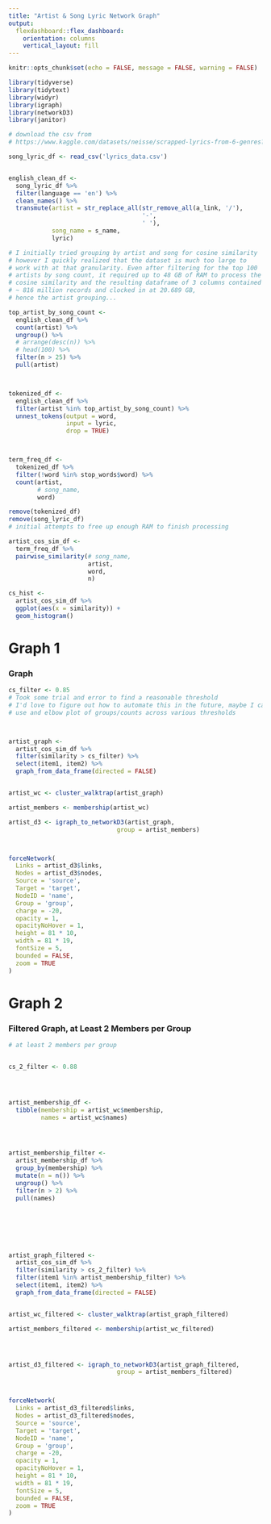 ---
title: "Artist & Song Lyric Network Graph"
output: 
  flexdashboard::flex_dashboard:
    orientation: columns
    vertical_layout: fill
---


```{r setup, include=FALSE}

knitr::opts_chunk$set(echo = FALSE, message = FALSE, warning = FALSE)

```


```{r load_packages}

library(tidyverse)
library(tidytext)
library(widyr)
library(igraph)
library(networkD3)
library(janitor)


```


```{r import_data}

# download the csv from 
# https://www.kaggle.com/datasets/neisse/scrapped-lyrics-from-6-genres?resource=download&select=lyrics-data.csv

song_lyric_df <- read_csv('lyrics_data.csv')


english_clean_df <- 
  song_lyric_df %>% 
  filter(language == 'en') %>% 
  clean_names() %>% 
  transmute(artist = str_replace_all(str_remove_all(a_link, '/'),
                                     '-',
                                     ' '),
            song_name = s_name,
            lyric)

```


```{r tokenize_lyrics}

# I initially tried grouping by artist and song for cosine similarity
# however I quickly realized that the dataset is much too large to 
# work with at that granularity. Even after filtering for the top 100
# artists by song count, it required up to 48 GB of RAM to process the 
# cosine similarity and the resulting dataframe of 3 columns contained 
# ~ 816 million records and clocked in at 20.689 GB, 
# hence the artist grouping...

top_artist_by_song_count <- 
  english_clean_df %>% 
  count(artist) %>% 
  ungroup() %>% 
  # arrange(desc(n)) %>% 
  # head(100) %>% 
  filter(n > 25) %>% 
  pull(artist)



tokenized_df <-
  english_clean_df %>%
  filter(artist %in% top_artist_by_song_count) %>% 
  unnest_tokens(output = word,
                input = lyric,
                drop = TRUE)



term_freq_df <-
  tokenized_df %>%
  filter(!word %in% stop_words$word) %>% 
  count(artist,
        # song_name,
        word)

remove(tokenized_df)
remove(song_lyric_df)
# initial attempts to free up enough RAM to finish processing


```


```{r cosine_similarity}


artist_cos_sim_df <-
  term_freq_df %>%
  pairwise_similarity(# song_name,
                      artist,
                      word,
                      n)


```


```{r similarity_distribution}

cs_hist <-
  artist_cos_sim_df %>%
  ggplot(aes(x = similarity)) +
  geom_histogram()


```



Graph 1
============


### Graph

```{r network_graph}


cs_filter <- 0.85
# Took some trial and error to find a reasonable threshold
# I'd love to figure out how to automate this in the future, maybe I can 
# use and elbow plot of groups/counts across various thresholds



artist_graph <-
  artist_cos_sim_df %>%
  filter(similarity > cs_filter) %>%
  select(item1, item2) %>%
  graph_from_data_frame(directed = FALSE)


artist_wc <- cluster_walktrap(artist_graph)

artist_members <- membership(artist_wc)

artist_d3 <- igraph_to_networkD3(artist_graph,
                              group = artist_members)



forceNetwork(
  Links = artist_d3$links,
  Nodes = artist_d3$nodes,
  Source = 'source',
  Target = 'target',
  NodeID = 'name',
  Group = 'group',
  charge = -20,
  opacity = 1,
  opacityNoHover = 1,
  height = 81 * 10,
  width = 81 * 19,
  fontSize = 5,
  bounded = FALSE,
  zoom = TRUE
)
```




Graph 2
============


### Filtered Graph, at Least 2 Members per Group


```{r filtered_network_graph}

# at least 2 members per group


cs_2_filter <- 0.88




artist_membership_df <-
  tibble(membership = artist_wc$membership,
         names = artist_wc$names)




artist_membership_filter <-
  artist_membership_df %>%
  group_by(membership) %>%
  mutate(n = n()) %>%
  ungroup() %>%
  filter(n > 2) %>% 
  pull(names)







artist_graph_filtered <-
  artist_cos_sim_df %>%
  filter(similarity > cs_2_filter) %>%
  filter(item1 %in% artist_membership_filter) %>%
  select(item1, item2) %>%
  graph_from_data_frame(directed = FALSE)


artist_wc_filtered <- cluster_walktrap(artist_graph_filtered)

artist_members_filtered <- membership(artist_wc_filtered)




artist_d3_filtered <- igraph_to_networkD3(artist_graph_filtered,
                              group = artist_members_filtered)



forceNetwork(
  Links = artist_d3_filtered$links,
  Nodes = artist_d3_filtered$nodes,
  Source = 'source',
  Target = 'target',
  NodeID = 'name',
  Group = 'group',
  charge = -20,
  opacity = 1,
  opacityNoHover = 1,
  height = 81 * 10,
  width = 81 * 19,
  fontSize = 5,
  bounded = FALSE,
  zoom = TRUE
)
```






